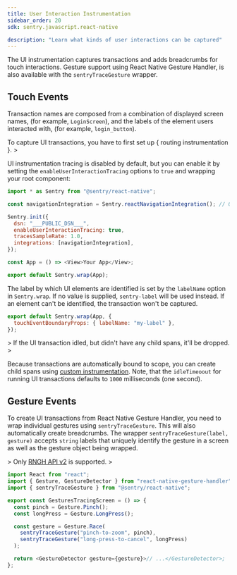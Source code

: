 ```yaml
---
title: User Interaction Instrumentation
sidebar_order: 20
sdk: sentry.javascript.react-native

description: "Learn what kinds of user interactions can be captured"
---
```


The UI instrumentation captures transactions and adds breadcrumbs for touch interactions. Gesture support using React Native Gesture Handler, is also available with the `sentryTraceGesture` wrapper.

## Touch Events

Transaction names are composed from a combination of displayed screen names, (for example, `LoginScreen`), and the labels of the element users interacted with, (for example, `login_button`).

<Alert>
  To capture UI transactions, you have to first set up {<Link to="/platforms/react-native/tracing/instrumentation/automatic-instrumentation/#enable-routing-instrumentation">
    routing instrumentation
  </Link>}.
</Alert>>

UI instrumentation tracing is disabled by default, but you can enable it by setting the `enableUserInteractionTracing` options to `true` and wrapping your root component:

```javascript {3-3, 7-9}
import * as Sentry from "@sentry/react-native";

const navigationIntegration = Sentry.reactNavigationIntegration(); // Or any other navigation integration

Sentry.init({
  dsn: "___PUBLIC_DSN___",
  enableUserInteractionTracing: true,
  tracesSampleRate: 1.0,
  integrations: [navigationIntegration],
});

const App = () => <View>Your App</View>;

export default Sentry.wrap(App);
```

The label by which UI elements are identified is set by the `labelName` option in `Sentry.wrap`. If no value is supplied, `sentry-label` will be used instead. If an element can't be identified, the transaction won't be captured.

```javascript {2-2}
export default Sentry.wrap(App, {
  touchEventBoundaryProps: { labelName: "my-label" },
});
```

<Alert>>
  If the UI transaction idled, but didn't have any child spans, it'll be
  dropped.
</Alert>>

Because transactions are automatically bound to scope, you can create child spans using [custom instrumentation](/platforms/react-native/tracing/instrumentation/custom-instrumentation/#retrieve-a-transaction). Note, that the `idleTimeoout` for running UI transactions defaults to `1000` milliseconds (one second).

## Gesture Events

To create UI transactions from React Native Gesture Handler, you need to wrap individual gestures using `sentryTraceGesture`. This will also automatically create breadcrumbs. The wrapper `sentryTraceGesture(label, gesture)` accepts `string` labels that uniquely identify the gesture in a screen as well as the gesture object being wrapped.

<Alert>>
  Only [RNGH API v2](https://docs.swmansion.com/react-native-gesture-handler/docs/gestures/gesture/) is supported.
</Alert>>

```javascript {10-11}
import React from "react";
import { Gesture, GestureDetector } from "react-native-gesture-handler";
import { sentryTraceGesture } from "@sentry/react-native";

export const GesturesTracingScreen = () => {
  const pinch = Gesture.Pinch();
  const longPress = Gesture.LongPress();

  const gesture = Gesture.Race(
    sentryTraceGesture("pinch-to-zoom", pinch),
    sentryTraceGesture("long-press-to-cancel", longPress)
  );

  return <GestureDetector gesture={gesture}>// ...</GestureDetector>;
};
```
